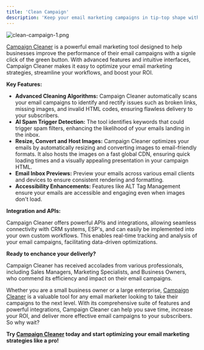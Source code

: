 ```yaml
---
title: 'Clean Campaign'
description: 'Keep your email marketing campaigns in tip-top shape with Campaign Cleaner.'
---
```

![clean-campaign-1.png](/images/clean-campaign-1.png)

[Campaign Cleaner](https://campaigncleaner.com) is a powerful email marketing tool designed to help businesses improve the performance of their email campaigns with a signle click of the green button. With advanced features and intuitive interfaces, Campaign Cleaner makes it easy to optimize your email marketing strategies, streamline your workflows, and boost your ROI.

**Key Features:**

- **Advanced Cleaning Algorithms:** Campaign Cleaner automatically scans your email campaigns to identify and rectify issues such as broken links, missing images, and invalid HTML codes, ensuring flawless delivery to your subscribers.
- **AI Spam Trigger Detection:** The tool identifies keywords that could trigger spam filters, enhancing the likelihood of your emails landing in the inbox.
- **Resize, Convert and Host Images:** Campaign Cleaner optimizes your emails by automatically resizing and converting images to email-friendly formats. It also hosts the images on a fast global CDN, ensuring quick loading times and a visually appealing presentation in your campaign HTML.
- **Email Inbox Previews:** Preview your emails across various email clients and devices to ensure consistent rendering and formatting.
- **Accessibility Enhancements:** Features like ALT Tag Management ensure your emails are accessible and engaging even when images don't load.


**Integration and APIs:**

Campaign Cleaner offers powerful APIs and integrations, allowing seamless connectivity with CRM systems, ESP's, and can easily be implemented into your own custom workflows. This enables real-time tracking and analysis of your email campaigns, facilitating data-driven optimizations.

**Ready to enchance your deliverly?**

Campaign Cleaner has received accolades from various professionals, including Sales Managers, Marketing Specialists, and Business Owners, who commend its efficiency and impact on their email campaigns.

Whether you are a small business owner or a large enterprise, [Campaign Cleaner](https://campaigncleaner.com) is a valuable tool for any email marketer looking to take their campaigns to the next level. With its comprehensive suite of features and powerful integrations, Campaign Cleaner can help you save time, increase your ROI, and deliver more effective email campaigns to your subscribers. So why wait? 

**Try [Campaign Cleaner](https://campaigncleaner.com) today and start optimizing your email marketing strategies like a pro!**